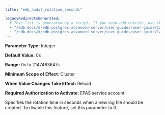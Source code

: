 ```yaml
---
title: "edb_audit_rotation_seconds"

legacyRedirectsGenerated:
  # This list is generated by a script. If you need add entries, use the `legacyRedirects` key.
  - "/edb-docs/d/edb-postgres-advanced-server/user-guides/user-guide/13/edb_audit_rotation_seconds.html"
  - "/edb-docs/d/edb-postgres-advanced-server/user-guides/user-guide/latest/edb_audit_rotation_seconds.html"
---
```


<div id="edb_audit_rotation_seconds" class="registered_link"></div>

**Parameter Type:** Integer

**Default Value:** 0s

**Range:** 0s to 2147483647s

**Minimum Scope of Effect:** Cluster

**When Value Changes Take Effect:** Reload

**Required Authorization to Activate:** EPAS service account

Specifies the rotation time in seconds when a new log file should be created. To disable this feature, set this parameter to 0.

